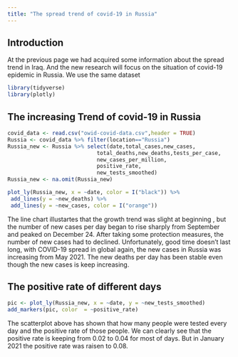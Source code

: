 ---
title: "The spread trend of covid-19 in Russia"
---

## Introduction
At the previous page we had acquired some information about the spread trend in Iraq. And the new research will focus on the situation of covid-19 epidemic in Russia. We use the 
same dataset 

```{r echo=FALSE,message=FALSE,warning=FALSE}
library(tidyverse)
library(plotly)
```

## The increasing Trend of covid-19 in Russia 
```{r, echo=FALSE,message=FALSE,warning=FALSE}
covid_data <- read.csv("owid-covid-data.csv",header = TRUE)
Russia <- covid_data %>% filter(location=="Russia")
Russia_new <- Russia %>% select(date,total_cases,new_cases,
                            total_deaths,new_deaths,tests_per_case,
                            new_cases_per_million,
                            positive_rate,
                            new_tests_smoothed)
Russia_new <- na.omit(Russia_new)
```




```{r, echo=FALSE,message=FALSE,warning=FALSE}
plot_ly(Russia_new, x = ~date, color = I("black")) %>%
 add_lines(y = ~new_deaths) %>%
 add_lines(y = ~new_cases, color = I("orange"))
```
The line chart illustartes that the growth trend was slight at beginning , but the number of new cases per day began to rise sharply from September and peaked on December 24.
After taking some protection measures, the number of new cases had to declined. Unfortunately, good time doesn't last long, with COVID-19 spread in global again, the new
cases in Russia was increasing from May 2021. The new deaths per day has been stable even though the new cases is keep increasing.



## The positive rate of different days

```{r, echo=FALSE,message=FALSE,warning=FALSE}
pic <- plot_ly(Russia_new, x = ~date, y = ~new_tests_smoothed)
add_markers(pic, color  = ~positive_rate)
```



The scatterplot above has shown that how many people were tested every day and the 
positive rate of those people. We can clearly see that the positive rate is keeping 
from 0.02 to 0.04 for most of days. But in January 2021 the positive rate was raisen to 0.08.

